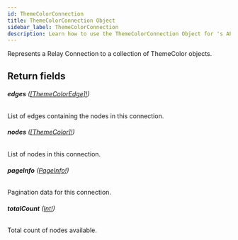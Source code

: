 ```yaml
---
id: ThemeColorConnection
title: ThemeColorConnection Object
sidebar_label: ThemeColorConnection
description: Learn how to use the ThemeColorConnection Object for 's API.
---
```


Represents a Relay Connection to a collection of ThemeColor objects.

## Return fields

###### <b>edges</b> ([[ThemeColorEdge]!](api/schema/object/ThemeColorEdge.mdx))

List of edges containing the nodes in this connection.

###### <b>nodes</b> ([[ThemeColor]!](api/schema/object/ThemeColor.mdx))

List of nodes in this connection.

###### <b>pageInfo</b> ([PageInfo!](api/schema/object/PageInfo.mdx))

Pagination data for this connection.

###### <b>totalCount</b> ([Int!](api/schema/scalar/Int.mdx))

Total count of nodes available.
